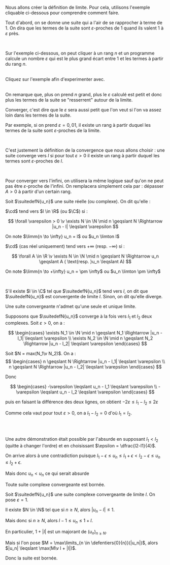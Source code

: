 


<Fil>

Nous allons créer la définition de limite. Pour cela, utilisons l'exemple cliquable ci-dessous pour comprendre comment faire.

Tout d'abord, on se donne une suite qui a l'air de se rapprocher à terme de $1$. On dira que les termes de la suite sont $\varepsilon$-proches de $1$ quand ils valent $1$ à $\varepsilon$ près.

<br/>

Sur l'exemple ci-dessous, on peut cliquer à un rang $n$ et un programme calcule un nombre $\varepsilon$ qui est le plus grand écart entre $1$ et les termes à partir du rang $n$.

<br/>
Cliquez sur l'exemple afin d'experimenter avec.

<br/>

<IllustrationLimiteSuite/>

<br/>

On remarque que, plus on prend $n$ grand, plus le $\varepsilon$ calculé est petit et donc plus les termes de la suite se "resserrent" autour de la limite. 

Converger, c'est dire que le $\varepsilon$ sera aussi petit que l'on veut si l'on va assez loin dans les termes de la suite.

Par exemple, si on prend $\varepsilon = 0,01$, il existe un rang à partir duquel les termes de la suite sont $\varepsilon$-proches de la limite.

<br/>

C'est justement la définition de la convergence que nous allons choisir : une suite converge vers $l$ si pour tout $\varepsilon > 0$ il existe un rang à partir duquel les termes sont $\varepsilon$-proches de $l$.

<br/>

Pour converger vers l'infini, on utilisera la même logique sauf qu'on ne peut pas être $\varepsilon$-proche de l'infini. On remplacera simplement cela par : dépasser $A>0$ à partir d'un certain rang. 
</Fil>

<Item type='definition' titre='convergence'>

Soit $\suitedefN{u_n}$ une suite réelle (ou complexe). On dit qu'elle :

$\cd$ tend vers $l \in \R$ (ou $\C$) si : 

$$
\forall \varepsilon > 0 \v \exists N \in \N \mid n \geqslant N \Rightarrow |u_n - l| \leqslant \varepsilon
$$

On note $\limm{n \to \infty} u_n = l$ ou $u_n \limton l$

$\cd$ (cas réel uniquement) tend vers $+ \infty$ (resp. $- \infty$) si : 

$$
\forall A \in \R \v \exists N \in \N \mid n \geqslant N \Rightarrow u_n \geqslant A ( \text{resp. }u_n \leqslant A)
$$ 

On note $\limm{n \to +\infty} u_n = \pm \infty$ ou $u_n \limton \pm \infty$

<br/>

S'il existe $l \in \C$ tel que $\suitedefN{u_n}$ tend vers $l$, on dit que $\suitedefN{u_n}$ est convergente de limite $l$. Sinon, on dit qu'elle diverge.

</Item>


<Item type='proposition' titre='unicité de la limite'>

Une suite convergeante n'admet qu'une seule et unique limite.
</Item>

<Hideable type='démonstration' titre=''>

Supposons que $\suitedefN{u_n}$ converge à la fois vers $l_1$ et $l_2$ deux complexes. Soit $\varepsilon > 0$, on a : 

$$
\begin{cases}
    \exists N_1 \in \N \mid n \geqslant N_1 \Rightarrow |u_n - l_1| \leqslant \varepsilon
    \\
    \exists N_2 \in \N \mid n \geqslant N_2 \Rightarrow |u_n - l_2| \leqslant \varepsilon
\end{cases}
$$

Soit $N = max(N_1\v N_2)$. On a : 
$$
\begin{cases}
    n \geqslant N \Rightarrow |u_n - l_1| \leqslant \varepsilon
    \\
    n \geqslant N \Rightarrow |u_n - l_2| \leqslant \varepsilon
\end{cases}
$$

Donc 

$$
\begin{cases} 
    -\varepsilon \leqslant u_n - l_1 \leqslant \varepsilon 
    \\
    -\varepsilon \leqslant u_n - l_2 \leqslant \varepsilon 
\end{cases}
$$
 
puis en faisant la différence des deux lignes, on obtient $-2\varepsilon \leqslant l_1 - l_2 \leqslant 2\varepsilon$ 

Comme cela vaut pour tout $\varepsilon > 0$, on a $l_1 - l_2 = 0$ d'où $l_1 = l_2$.

<br/>

<br/>

Une autre démonstration était possible par l'absurde en supposant $l_1 < l_2$ (quitte à changer l'ordre) et en choisissant $\epsilon = \dfrac{l2-l1}{4}$. 

On arrive alors à une contradiction puisque $l_1-\epsilon \leqslant u_n \leqslant l_1 + \epsilon < l_2 - \epsilon \leqslant u_n \leqslant l_2 + \epsilon$.

Mais donc $u_n < u_n$ ce qui serait absurde
</Hideable>


<Item type='proposition' titre='convergence et bornes'>

Toute suite complexe convergeante est bornée.
</Item>

<Hideable type='démonstration' titre=''>

Soit $\suitedefN{u_n}$ une suite complexe convergeante de limite $l$. On pose $\varepsilon = 1$. 

Il existe $N \in \N$ tel que si $n \geqslant N$, alors $|u_n - l| \leqslant 1$. 

Mais donc si $n \geqslant N$, alors $l - 1 \leqslant u_n \leqslant 1 + l$. 

En particulier, $1 + |l|$ est un majorant de $(u_n)_{n \geqslant N}$. 

Mais si l'on pose $M = \max\limits_{n \in \defentiers{0}{n}}(|u_n|)$, alors $|u_n| \leqslant \max(M\v l + |l|)$. 

Donc la suite est bornée.
</Hideable>

